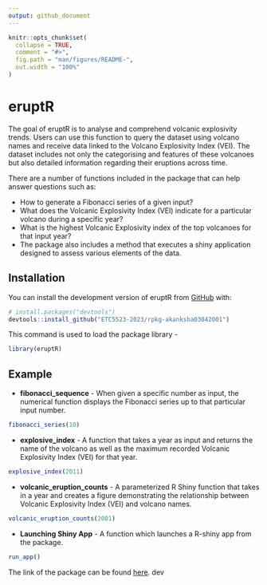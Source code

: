 ```yaml
---
output: github_document
---
```


<!-- README.md is generated from README.Rmd. Please edit that file -->

```r
knitr::opts_chunk$set(
  collapse = TRUE,
  comment = "#>",
  fig.path = "man/figures/README-",
  out.width = "100%"
)
```

# eruptR

<!-- badges: start -->
<!-- badges: end -->

The goal of eruptR is to analyse and comprehend volcanic explosivity trends. Users can use this function to query the dataset using volcano names and receive data linked to the Volcano Explosivity Index (VEI). The dataset includes not only the categorising and features of these volcanoes but also detailed information regarding their eruptions across time. 

There are a number of functions included in the package that can help answer questions such as:

- How to generate a Fibonacci series of a given input?
- What does the Volcanic Explosivity Index (VEI) indicate for a particular volcano during a specific year?
- What is the highest Volcanic Explosivity index of the top volcanoes for that input year?
- The package also includes a method that executes a shiny application designed to assess various elements of the data.


## Installation

You can install the development version of eruptR from [GitHub](https://github.com/) with:

``` r
# install.packages("devtools")
devtools::install_github("ETC5523-2023/rpkg-akanksha03042001")
```

This command is used to load the package library -

```r
library(eruptR)
```

## Example

- **fibonacci_sequence** - When given a specific number as input, the numerical function displays the Fibonacci series up to that particular input number.

```r
fibonacci_series(10)
```

- **explosive_index** - A function that takes a year as input and returns the name of the volcano as well as the maximum recorded Volcanic Explosivity Index (VEI) for that year.

```r
explosive_index(2011)
```

- **volcanic_eruption_counts** - A parameterized R Shiny function that takes in a year and creates a figure demonstrating the relationship between Volcanic Explosivity Index (VEI) and volcano names.

```r
volcanic_eruption_counts(2001)
```

- **Launching Shiny App** - A function which launches a R-shiny app from the package.

```r
run_app()
```

The link of the package can be found [here](https://github.com/ETC5523-2023/rpkg-akanksha03042001.git). 
dev
